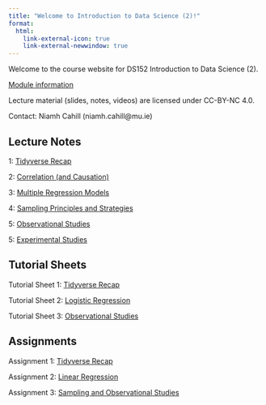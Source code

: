 ```yaml
---
title: "Welcome to Introduction to Data Science (2)!"
format:
  html:
    link-external-icon: true
    link-external-newwindow: true
---
```


Welcome to the course website for DS152 Introduction to Data Science (2).

[Module information](https://ncahill89.github.io/DS152/0-Information.html)

Lecture material (slides, notes, videos) are licensed under CC-BY-NC 4.0.

Contact: Niamh Cahill (niamh.cahill\@mu.ie)

## Lecture Notes

1: [Tidyverse Recap](https://ncahill89.github.io/DS152/1-TidyverseRecap.html)

2: [Correlation (and Causation)](https://ncahill89.github.io/DS152/2-Correlation.html)

3: [Multiple Regression Models](https://ncahill89.github.io/DS152/3-MultipleRegression.html)

4: [Sampling Principles and Strategies](https://ncahill89.github.io/DS152/4-sampling.html)

5: [Observational Studies](https://ncahill89.github.io/DS152/5-ObservationalStudies.html)

5: [Experimental Studies](https://ncahill89.github.io/DS152/6-experiments.html)


## Tutorial Sheets

Tutorial Sheet 1: [Tidyverse Recap](https://ncahill89.github.io/DS152/Tutorial1.html)

Tutorial Sheet 2: [Logistic Regression](https://ncahill89.github.io/DS152/Tutorial2.html)

Tutorial Sheet 3: [Observational Studies](https://ncahill89.github.io/DS152/Tutorial3.html)


## Assignments

Assignment 1: [Tidyverse Recap](https://ncahill89.github.io/DS152/Assignment1.html)

Assignment 2: [Linear Regression](https://ncahill89.github.io/DS152/Assignment2.html)

Assignment 3: [Sampling and Observational Studies](https://ncahill89.github.io/DS152/Assignment2.html)
